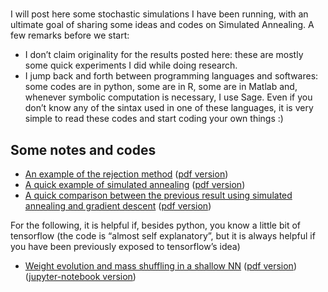 <!-- # --- -->
<!-- # title: "Rafael Monteiro's Website" -->
<!-- # --- -->
#
#

 I will post here  some stochastic simulations I have been running, with an ultimate goal of sharing some ideas and codes on Simulated Annealing. A few remarks before we start:

- I don't claim originality for the results posted here: these are mostly some quick experiments I did while doing research. 
- I jump back and forth between  programming languages and softwares: some codes are in python, some are in R, some are in Matlab and, whenever symbolic computation is necessary, I use Sage. Even if you don't know any of the sintax used in one of these languages, it is very simple to read these codes and start coding your own things :) 

## Some notes and codes

- [An example of the rejection method](Rejection_method.html) ([pdf version](Rejection_method.pdf))
- [A quick example of simulated annealing](Simulated annealing/Simulated annealing.html) ([pdf version](Simulated annealing/Simulated annealing.pdf)) 
- [A quick comparison between the previous result using simulated annealing and gradient descent]() ([pdf version](Gradient Descent/gradient_descent.pdf)) 

For the following, it is helpful if, besides python,  you know a little bit of tensorflow (the code is "almost self explanatory", but it is always helpful if you have been previously exposed to tensorflow's idea)

- [Weight evolution and mass shuffling in a shallow NN](Weight_evolution_shallow_NN/Weight_evolution_in_shallow_NN.html) ([pdf version](Weight_evolution_shallow_NN/Weight_evolution_in_shallow_NN.pdf))
([jupyter-notebook version](Weight_evolution_shallow_NN/Weight_evolution_in_shallow_NN.ipyb))